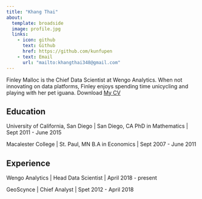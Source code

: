 ```yaml
---
title: "Khang Thai"
about:
  template: broadside
  image: profile.jpg
  links:
    - icon: github
      text: Github
      href: https://github.com/kunfupen
    - text: Email
      url: "mailto:khangthai348@gmail.com"
---
```


Finley Malloc is the Chief Data Scientist at Wengo Analytics. When not innovating on data platforms, Finley enjoys spending time unicycling and playing with her pet iguana. Download [My CV](/Copy of Resume.pdf)

## Education

University of California, San Diego | San Diego, CA
PhD in Mathematics | Sept 2011 - June 2015

Macalester College | St. Paul, MN
B.A in Economics | Sept 2007 - June 2011

## Experience

Wengo Analytics | Head Data Scientist | April 2018 - present

GeoScynce | Chief Analyst | Spet 2012 - April 2018